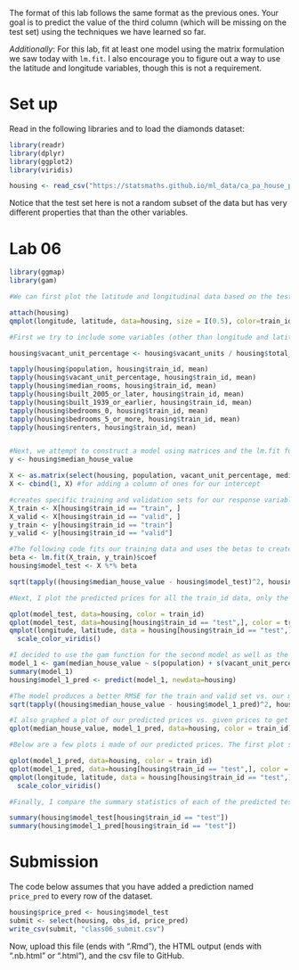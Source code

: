 The format of this lab follows the same format as the previous
ones. Your goal is to predict the value of the third column
(which will be missing on the test set) using the techniques
we have learned so far.

*Additionally*: For this lab, fit at least one model using the
matrix formulation we saw today with `lm.fit`. I also encourage
you to figure out a way to use the latitude and longitude
variables, though this is not a requirement.

# Set up

Read in the following libraries and to load the diamonds dataset:

```r
library(readr)
library(dplyr)
library(ggplot2)
library(viridis)

housing <- read_csv("https://statsmaths.github.io/ml_data/ca_pa_house_price.csv")
```

Notice that the test set here is not a random subset of the data but
has very different properties that than the other variables.

# Lab 06

```r
library(ggmap)
library(gam)

#We can first plot the latitude and longitudinal data based on the test, validation and training sets. We set the color based on what portion of data we are looking at. We see that our test set is pennsylvania, our validation set is north california and our training data set is south california. 

attach(housing)
qmplot(longitude, latitude, data=housing, size = I(0.5), color=train_id) 

```

```r
#First we try to include some variables (other than longitude and latitude) that I think will intuitively make sense to include in our model. I ran code to show the means of the variables that are different enough in the test(pennsylvania) vs. our train and valid set (california) that there would be enough variation to capture.

housing$vacant_unit_percentage <- housing$vacant_units / housing$total_units

tapply(housing$population, housing$train_id, mean)
tapply(housing$vacant_unit_percentage, housing$train_id, mean)
tapply(housing$median_rooms, housing$train_id, mean)
tapply(housing$built_2005_or_later, housing$train_id, mean)
tapply(housing$built_1939_or_earlier, housing$train_id, mean)
tapply(housing$bedrooms_0, housing$train_id, mean)
tapply(housing$bedrooms_5_or_more, housing$train_id, mean)
tapply(housing$renters, housing$train_id, mean)



```
```r
#Next, we attempt to construct a model using matrices and the lm.fit function of the above variables
y <- housing$median_house_value

X <- as.matrix(select(housing, population, vacant_unit_percentage, median_rooms, built_2005_or_later, built_1939_or_earlier, bedrooms_0, bedrooms_5_or_more, renters))
X <- cbind(1, X) #for adding a column of ones for our intercept

#creates specific training and validation sets for our response variable and matrix variables
X_train <- X[housing$train_id == "train", ]
X_valid <- X[housing$train_id == "valid", ]
y_train <- y[housing$train_id == "train"]
y_valid <- y[housing$train_id == "valid"]

#The following code fits our training data and uses the betas to create a column of predicted values (model_test). 
beta <- lm.fit(X_train, y_train)$coef
housing$model_test <- X %*% beta

sqrt(tapply((housing$median_house_value - housing$model_test)^2, housing$train_id, mean))

```


```r
#Next, I plot the predicted prices for all the train_id data, only the test data and the predicted data on a map. We see that the basic linear model does a relatively good job estimating our test training data. We especially see this on the map since it has higher prices as we move inwards to the cities of pittsburgh and philadelphia. 

qplot(model_test, data=housing, color = train_id)
qplot(model_test, data=housing[housing$train_id == "test",], color = train_id)
qmplot(longitude, latitude, data = housing[housing$train_id == "test",], color = model_test) +
  scale_color_viridis()

```

```r

#I decided to use the gam function for the second model as well as the smoothing function that is provided. This improves our general RMSE for the train and validation sets.
model_1 <- gam(median_house_value ~ s(population) + s(vacant_unit_percentage) + s(median_rooms) + s(built_2005_or_later) + s(built_1939_or_earlier) + s(bedrooms_0) + s(bedrooms_5_or_more) + renters, subset = train_id == "train", data=housing)
summary(model_1)
housing$model_1_pred <- predict(model_1, newdata=housing) 


```

```r
#The model produces a better RMSE for the train and valid set vs. our matrix fit model. 
sqrt(tapply((housing$median_house_value - housing$model_1_pred)^2, housing$train_id, mean))

#I also graphed a plot of our predicted prices vs. given prices to get a better idea of the distribution. We see that the range of values vary between just under 200,000 to just over 800,000 which seems reasonable our actual data ranges from 16,000 to 1,000,000.
qplot(median_house_value, model_1_pred, data=housing, color = train_id)

```

```r
#Below are a few plots i made of our predicted prices. The first plot shows the distribution of the predicted house prices and color codes them according to their respective train_ids. The next shows just the distribution of our test predicted prices and the third shows the scale of prices on a map. We see that our model does a reasonable job skewing up our estimates near big cities. It also does a reasonable job estimating prices in our test set (pennsylvania) where we see the median price is centered under 500,000 which does seem slightly higher than we would like it to be. 

qplot(model_1_pred, data=housing, color = train_id)
qplot(model_1_pred, data=housing[housing$train_id == "test",], color = train_id)
qmplot(longitude, latitude, data = housing[housing$train_id == "test",], color = model_1_pred) +
  scale_color_viridis()

```
```r
#Finally, I compare the summary statistics of each of the predicted test data to see which one to use. Since for the test set I would expect pennsylvania prices to be lower on average, I decided to use the first linear matrix model as my final model despite it having a higher RMSE for both training and validation data sets. 

summary(housing$model_test[housing$train_id == "test"])
summary(housing$model_1_pred[housing$train_id == "test"])


```

# Submission

The code below assumes that you have added a prediction named
`price_pred` to every row of the dataset.

```r
housing$price_pred <- housing$model_test
submit <- select(housing, obs_id, price_pred)
write_csv(submit, "class06_submit.csv")
```

Now, upload this file (ends with ".Rmd"), the HTML output
(ends with ".nb.html" or ".html"), and the csv file to
GitHub.
